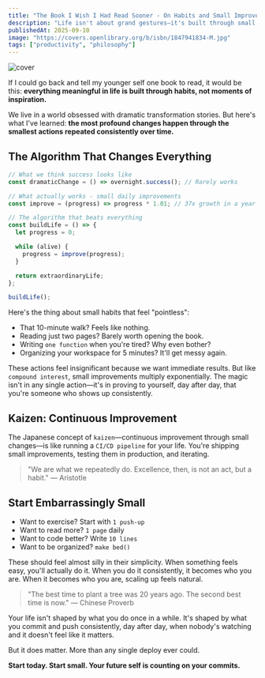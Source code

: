 ```yaml
---
title: "The Book I Wish I Had Read Sooner - On Habits and Small Improvements"
description: "Life isn't about grand gestures—it's built through small, seemingly meaningless habits that compound into extraordinary transformation over time."
publishedAt: 2025-09-10
image: "https://covers.openlibrary.org/b/isbn/1847941834-M.jpg"
tags: ["productivity", "philosophy"]
---
```




<Image
  src="https://covers.openlibrary.org/b/isbn/1847941834-M.jpg"
  alt="cover"
/>

If I could go back and tell my younger self one book to read, it would be this: **everything meaningful in life is built through habits, not moments of inspiration.**

We live in a world obsessed with dramatic transformation stories. But here's what I've learned: **the most profound changes happen through the smallest actions repeated consistently over time.**

## The Algorithm That Changes Everything

<CodeSnippet>

```javascript
// What we think success looks like
const dramaticChange = () => overnight.success(); // Rarely works

// What actually works - small daily improvements
const improve = (progress) => progress * 1.01; // 37x growth in a year

// The algorithm that beats everything
const buildLife = () => {
  let progress = 0;

  while (alive) {
    progress = improve(progress);
  }

  return extraordinaryLife;
};

buildLife();
```

</CodeSnippet>

Here's the thing about small habits that feel "pointless":

- That 10-minute walk? Feels like nothing.
- Reading just two pages? Barely worth opening the book.
- Writing `one function` when you're tired? Why even bother?
- Organizing your workspace for 5 minutes? It'll get messy again.

These actions feel insignificant because we want immediate results. But like `compound interest`, small improvements multiply exponentially. The magic isn't in any single action—it's in proving to yourself, day after day, that you're someone who shows up consistently.

## Kaizen: Continuous Improvement

The Japanese concept of `kaizen`—continuous improvement through small changes—is like running a `CI/CD pipeline` for your life. You're shipping small improvements, testing them in production, and iterating.

> "We are what we repeatedly do. Excellence, then, is not an act, but a habit." — Aristotle

## Start Embarrassingly Small

- Want to exercise? Start with `1 push-up`
- Want to read more? `1 page` daily
- Want to code better? Write `10 lines`
- Want to be organized? `make bed()`

These should feel almost silly in their simplicity. When something feels easy, you'll actually do it. When you do it consistently, it becomes who you are. When it becomes who you are, scaling up feels natural.

> "The best time to plant a tree was 20 years ago. The second best time is now." — Chinese Proverb

Your life isn't shaped by what you do once in a while. It's shaped by what you commit and push consistently, day after day, when nobody's watching and it doesn't feel like it matters.

But it does matter. More than any single deploy ever could.

**Start today. Start small. Your future self is counting on your commits.**
